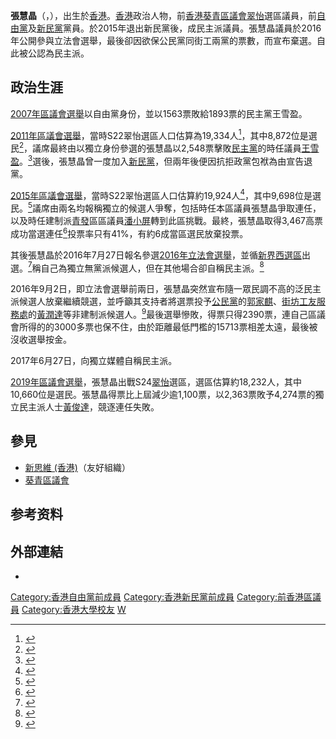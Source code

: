 {{Infobox_officeholder
| name = 張慧晶<br />Clarice Cheung Wai-ching
| image name = 
| width = 200
| Sex = 女
| office = [[葵青區議會|葵青區議會]]議員
| term_start = 2012年1月1日
| term_end = 2019年12月31日
| predecessor = [[王雪盈|王雪盈]]
| successor = [[黃俊達|黃俊達]]
| constituency = [[翠怡|翠怡]]
| date of birth = {{birth date and age|1966|12|11}}
| place of birth = {{HKG-1959}}
| nationality={{CHN-HKG}}
| party = {{LIBP}}<small>（－2012年4月）</small><br>{{NPP}}<small>（2012年4月－2014年8月）</small>
| place of death =
| spouse = 
| relatives =
| religion = 
| residence = {{HKG}}[[新界|新界]][[元朗|元朗]][[和生圍|和生圍]]<ref>[http://www.gld.gov.hk/egazette/pdf/20162022e/cgn2016202232.pdf 憲報號外第20卷第22期] {{Wayback|url=http://www.gld.gov.hk/egazette/pdf/20162022e/cgn2016202232.pdf |date=20160822184307 }}，香港政府</ref>
| educate =
*法律學學士（主修法律學，學士）
*經濟學學士（主修經濟學，學士）
*公共行政碩士
*香港大學（工商管理碩士）<br /><span style="color: blue;">（2013年-2015年）</span>
| past =
*中學教師{{來源請求}}
*葵青區議會議員（翠怡選區）<br /><span style="color: blue;">（2012年-現在）</span>
}}

{{BLPsources|date=2016年5月}}
'''張慧晶'''（{{lang-en|Clarice Cheung Wai-ching}}，{{bd|1966年|12月11日|||Z張}}），出生於[[香港|香港]]。[[香港|香港]]政治人物，前[[香港|香港]][[葵青區議會|葵青區議會]][[翠怡|翠怡]]選區議員，前[[自由黨_(香港)|自由黨]]及[[新民黨_(香港)|新民黨]]黨員。於2015年退出新民黨後，成民主派議員。張慧晶議員於2016年公開參與立法會選舉，最後卻因欲保公民黨同街工兩黨的票數，而宣布棄選。自此被公認為民主派。

==政治生涯==
[[2011年香港區議會選舉|2007年區議會選舉]]以自由黨身份，並以1563票敗給1893票的民主黨王雪盈。

[[2011年香港區議會選舉|2011年區議會選舉]]，當時S22翠怡選區人口估算為19,334人<ref>{{zh-hant}}{{cite web |url=http://www.elections.gov.hk/dc2011/chi/summarys.html |title=2011年區議會選舉 - 選區分界概要 |publisher=[[香港區議會|香港區議會]] |date=2011-09-05 |accessdate=2015-12-13 |archive-date=2011-11-11 |archive-url=https://web.archive.org/web/20111111020341/http://www.elections.gov.hk/dc2011/chi/summarys.html |dead-url=no }}</ref>，其中8,872位是選民<ref>{{zh-hant}}{{cite web |url=http://www.elections.gov.hk/dc2011/chi/ebriefss.html |title=2011年區議會選舉 - 區議會選舉簡介 |publisher=[[香港區議會|香港區議會]] |date=2011-09-20 |accessdate=2015-12-13 |archive-date=2015-11-19 |archive-url=https://web.archive.org/web/20151119071305/http://www.elections.gov.hk/dc2011/chi/ebriefss.html |dead-url=no }}</ref>，議席最終由以獨立身份參選的張慧晶以2,548票擊敗[[民主黨_(香港)|民主黨]]的時任議員[[王雪盈|王雪盈]]。<ref>{{zh-hant}}{{cite web |url=http://www.elections.gov.hk/dc2011/chi/results_kwai_tsing.html |title=2011年區議會選舉 - 選舉結果(葵青) |publisher=[[香港區議會|香港區議會]] |date=2011-11-07 |accessdate=2015-12-13 |archive-date=2016-03-10 |archive-url=https://web.archive.org/web/20160310000648/http://www.elections.gov.hk/dc2011/chi/results_kwai_tsing.html |dead-url=no }}</ref>選後，張慧晶曾一度加入[[新民黨_(香港)|新民黨]]，但兩年後便因抗拒政黨包袱為由宣告退黨。

[[2015年香港區議會選舉|2015年區議會選舉]]，當時S22翠怡選區人口估算約19,924人<ref>{{zh-hant}}{{cite web |url=http://www.elections.gov.hk/dc2015/chi/summarys.html |title=2015年區議會選舉 - 選區分界概要 |publisher=[[香港區議會|香港區議會]] |date=2015-09-22 |accessdate=2015-12-13 |archive-date=2015-11-23 |archive-url=https://web.archive.org/web/20151123031233/http://www.elections.gov.hk/dc2015/chi/summarys.html |dead-url=no }}</ref>，其中9,698位是選民。<ref>{{zh-hant}}{{cite web |url=http://www.elections.gov.hk/dc2015/chi/ebriefss.html |title=2015年區議會選舉 - 區議會選舉簡介 |publisher=[[香港區議會|香港區議會]] |date=2015-09-22 |accessdate=2015-12-13 |archive-date=2016-03-05 |archive-url=https://web.archive.org/web/20160305162049/http://www.elections.gov.hk/dc2015/chi/ebriefss.html |dead-url=no }}</ref>議席由兩名均報稱獨立的候選人爭奪，包括時任本區議員張慧晶爭取連任，以及時任建制派[[青發_(選區)|青發]]區區議員[[潘小屏|潘小屏]]轉到此區挑戰。最終，張慧晶取得3,467高票成功當選連任<ref>{{zh-hant}}{{cite web |url=http://www.elections.gov.hk/dc2015/chi/results_kwai_tsing.html?1448701464416 |title=2015年區議會選舉 - 選舉結果(葵青) |publisher=[[香港區議會|香港區議會]] |date=2015-11-23 |accessdate=2015-12-10 |archive-date=2020-09-26 |archive-url=https://web.archive.org/web/20200926130650/https://www.elections.gov.hk/dc2015/chi/results_kwai_tsing.html?1448701464416 |dead-url=no }}</ref>投票率只有41%，有約6成當區選民放棄投票。

其後張慧晶於2016年7月27日報名參選[[2016年香港立法會選舉|2016年立法會選舉]]，並循[[新界西選區|新界西選區]]出選。<ref>{{zh-hant}}{{cite web |url=https://www.facebook.com/ClariceCheungOffice/posts/1047398325329070 |title=我係到宣佈，我張慧晶，今日7月27日，正式報名參選2016年立法會選舉 |publisher=張慧晶 |date=2016-07-27 |access-date=2016-08-27 |archive-date=2020-12-10 |archive-url=https://web.archive.org/web/20201210062702/https://www.facebook.com/ClariceCheungOffice/posts/1047398325329070 |dead-url=no }}</ref>稱自己為獨立無黨派候選人，但在其他場合卻自稱民主派。<ref>{{zh-hant}}{{cite web|url=https://www.facebook.com/ClariceCheungOffice/photos/a.963646090370961.1073741827.912854032116834/1048575891877980/?type=3&theater |title=張慧晶發出之信件 |publisher=張慧晶 |date=2016-07-29}}</ref>

2016年9月2日，即立法會選舉前兩日，張慧晶突然宣布隨一眾民調不高的泛民主派候選人放棄繼續競選，並呼籲其支持者將選票投予[[公民黨_(香港)|公民黨]]的[[郭家麒|郭家麒]]、[[街坊工友服務處|街坊工友服務處]]的[[黃潤達|黃潤達]]等非建制派候選人。<ref>{{zh-hant}}{{cite web|url=https://www.facebook.com/ClariceCheungOffice/photos/a.963646090370961.1073741827.912854032116834/1079819248753644/?type=3&theater |title=張慧晶棄選公告 |publisher=張慧晶 |date=2016-09-02}}</ref>最後選舉慘敗，得票只得2390票，連自己區議會所得的的3000多票也保不住，由於距離最低門檻的15713票相差太遠，最後被沒收選舉按金。

2017年6月27日，向獨立媒體自稱民主派。

[[2019年區議會選舉|2019年區議會選舉]]，張慧晶出戰S24[[翠怡|翠怡]]選區，選區估算約18,232人，其中10,660位是選民。張慧晶得票比上屆減少逾1,100票，以2,363票敗予4,274票的獨立民主派人士[[黃俊達|黃俊達]]，競逐連任失敗。

==參見==
* [[新思維_(香港)|新思維 (香港)]]（友好組織）
* [[葵青區議會|葵青區議會]]

==参考资料==
{{reflist}}

==外部連結==
* {{facebook|ClariceCheungOffice}}

{{DEFAULTSORT:Cheung}}
[[Category:香港自由黨前成員|Category:香港自由黨前成員]]
[[Category:香港新民黨前成員|Category:香港新民黨前成員]]
[[Category:前香港區議員|Category:前香港區議員]]
[[Category:香港大學校友|Category:香港大學校友]]
[[Category:張姓|W]]